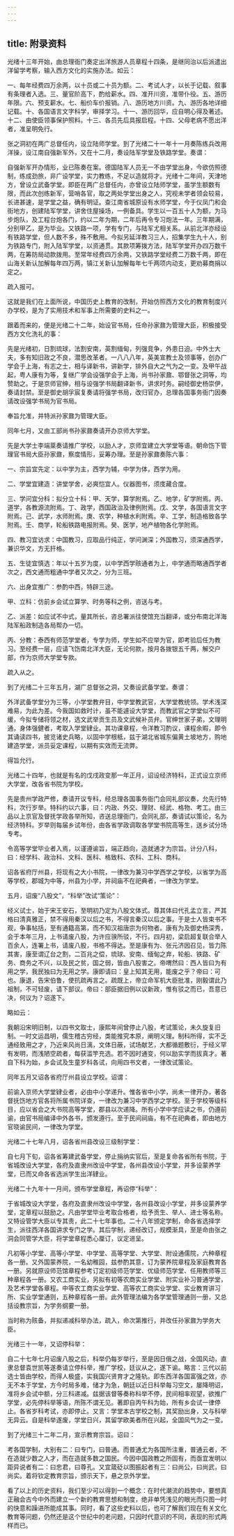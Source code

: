 ```yaml
---
---
---
```

title: 附录资料
---




光绪十三年开始，由总理衙门奏定出洋旅游人员章程十四条，是继同治以后派遣出洋留学考察，输入西方文化的实施办法。如云：

一、每年经费四万余两，以十员或二十员为额。二、考试人才，以长于记载、叙事有条理者入选。三、量官阶高下，酌给薪水。四、准开川资，准带仆役。五、游历年限。六、预支薪水。七、船价车价报销。八、游历地方川资。九、游历各地详细记载。十、各国语言文字科学，审择学习。十一、游历回华，应自明心得及著述。十二、由使臣领事保护照料。十三、各员先后具报启程。十四、父母老病不愿出洋者，准呈明免行。

张之洞初在两广总督任内，设立陆师学堂。到了光绪二十一年十一月奏陈练兵改用洋操，设江南自强新军外，又在十二月，奏设陆军学堂及铁路学堂。奏谓：

自强新军开办情形，业已陈奏在案。德国陆军人员无一不由学堂出身，今欲仿照德制，练成劲旅，非广设学堂，实力教练，不足以造就将才。光绪十二年间，天津地方，曾设立武备学堂。即臣在两广总督任内，亦曾设立陆师学堂，虽学生额数有限，而此次创练新军，营哨各官，取之两处学堂出身之人，究视未学者领会较易，长进甚速，是学堂之益，确有明证。查江南省城原设有水师学堂，今于仪凤门和会街地方，创建陆军学堂，讲舍住屋操场，一例备具。学生以一百五十人为额，为马步炮队，及工程台炮各门，约以二年为期，二年后再令专习炮法一年。三年期满，分别甲乙，是为毕业。又铁路一项，学有专门，与陆军尤相关系。从前北洋亦经设有铁路学堂，但人数不多，殊不敷用。今拟另延洋教习三人，招集学生九十人，别为铁路专门，附入陆军学堂，以资通贯。其款项筹拨方法，陆军学堂开办四万数千两，在筹防局动款拨用。至常年经费四万余两，又铁路学堂经费二万数千两，即在山海关新认加解每年四万两，镇江关新认加解每年七千两项内动支，更劝募商捐以定之。

疏入报可。

这就是我们在上面所说，中国历史上教育的改制，开始仿照西方文化的教育制度兴办学校，是为了实用技术和军事上所需要的史料之一。

跟着而来的，便是光绪二十二年，始设官书局，任命孙家鼐为管理大臣，积极接受西方文化洗礼的事：

先是光绪初，日割琉球，法割安南，英割缅甸，列强竞争，外患日迫。中外士大夫，多有知旧政之不良，潜思改革者。一八八八年，英美宣教士及领事等，创办广学会于上海，有志之士，相与译新书，讲新学，排外自大之气为之一变。及甲午战起，粤人康有为等，复继广学会设强学会于上海，尚书孙家鼐、鄂督张之洞等，均赞助之。于是京师官绅，相与设强学书局翻译新书，讲求时务。嗣经御史杨崇伊，奏请封禁。至是御史胡孚宸复奏请将强学书局，改归官办，总理各国事务衙门因奏请改设强学书局为官书局。

奉旨允准，并特派孙家鼐为管理大臣。

同年七月，又由工部尚书孙家鼐奏请开办京师大学堂。

先是大学士李端棻奏请推广学校，以励人才，京师宜建立大学堂等语。朝命饬下管理官书局大臣孙家鼐，察度情形，妥筹办理。至是孙家鼐奏陈六事：

一、宗旨宜先定：以中学为主，西学为辅，中学为体，西学为用。

二、学堂宜建造：讲堂学舍，必爽恺宜人。仪器图书，须庋藏合度。

三、学问宜分科：拟分立十科：甲、天学，算学附焉。乙、地学，矿学附焉。丙、道学，各教源流附焉。丁、政学，西国政治及律例附焉。戊、文学，各国语言文字附焉。己、武学，水师附焉。庚、农学，种植水利附焉。辛、工学，制造格致各学附焉。壬、商学，轮船铁路电报附焉。癸、医学，地产植物各化学附焉。

四、教习宜访求：中国教习，应取品行纯正，学问渊深；外国教习，须深通西学，兼识华文，方无扞格。

五、生徒宜慎选：年以十五岁为度，以中学西学赅通者为上，中学通而略通西学者次之，西文通而粗通中学者又次之，分为三班。

六、出身宜推广：参酌中西，特辟三途。

甲、立科：仿前乡会试立算学、时务等科之例，咨送与考。

乙、派差：如应试不中式，量其所长，咨总署派往使馆充当翻译，或分布南北洋海陆军船政制造各局帮办一切。

丙、分教：泰西有师范学堂者，专学为师，学生如不应举为官，即考验后任为教习。至经费一层，应请飞饬南北洋大臣，无论何款，按月各拨银五千两，解交户部，作为京师大学堂专款。

疏入从之。

到了光绪二十三年五月，湖广总督张之洞，又奏设武备学堂。奏谓：

外洋武备学堂分为三等，小学堂教弁目，中学堂教武官，大学堂教统领。学术浅深难易，为此为差。今我国如救时计，虽不能遽设大学堂，而教武官之学堂似不可缓，今拟专储将领之材，选文武举贡生员及文武候补员弁。官绅世家子弟，文理明通，身体强健者，考取入学堂肄业。其功课章程，令洋教习酌议，课程余暇，即令其诵读四书，披览诸史兵略，以固中学根柢，兹于湖北省城东偏黄土坡地方，购地建造学堂，派员妥定课程，以期有实效而无流弊。

得旨允行。

光绪二十四年，也就是有名的戊戌政变那一年正月，诏设经济特科，正式设立京师大学堂，改各省书院为学校。

先是贵州学政严修，奏请开议专科，经总理各国事务衙门会同礼部议奏，允先行特科，次行岁举。特科约以六事，曰：内政、外交、理财、经武、格物、考工。由三品以上京官及督抚学政各举所知，咨送总理衙门，会同礼部，奏请试以策论，名为经济特科。岁举则每届乡试年份，由各省学政调取各学堂书院高等生，送乡试分场专考。

令高等学堂毕业者入焉，以谨遵谕旨，端正趋向，造就通才为宗旨。计分八科，曰：经学科、政治科、文科、医科、格致科、农科、工科、商科。

诏各省府厅州县，将现有之大小书院，一律改为兼习中学西学之学校，以省学为高等学校，郡城为中等，州县为小学，并祠庙不在祀典者，一律改为学堂。

五月，诏废“八股文”，“科举”改试“策论”：

经义试士，始于宋王安石，至明初乃定为八股文体式。尊其体曰代孔孟立言，严其格曰清真雅正，禁不得用秦汉以后之书，不得言秦汉以后之事。于是士人皆束书不观，争事帖括，至有通籍高第，而不知汉祖唐宗为何物者。康有为及御史杨深秀，会于本年三月，上书请废八股，为许应骙所驳，不行。四月初，梁启超复联合举人百余人，连署上书，请废八股，书格不得达。至是康有为、张元济因召见，皆力陈其害，康至谓辽台之割，二百兆之偿，琉球、安南、缅甸之弃，轮船、铁路、矿务、商务之不兴，以及民之贫，国之弱，皆由八股害之。帝喟然曰：西人皆曰为有用之学，我民独曰为无用之学。康即请曰：皇上知其无用，能废之乎？帝曰：可也。康退，告宋伯鲁，使抗疏再言之。疏既上，帝立命军机大臣批准，刚毅谓此乃祖制，不可轻废，请下部议。帝曰：部臣据旧例以议新政，惟有驳之而已，吾意已决，何议为？诏遂下。

略如云：

我朝沿宋明旧制，以四书文取士，康熙年间曾停止八股，考试策论，未久旋复旧制。一时文运昌明，儒生稽古穷经，类能推究本原，阐明义理。制科所得，实不乏通经致用之才，乃近来风尚日漓，文体日蔽，试场献艺，大都循题敷衍，于经义罕有发明，而浅陋空疏者，每获滥竽充选。若不因时通变，何以励实学而拔真才。著自下科为始，乡会试及生童岁科各试，向用四书文者，一律改试策论。

同年五月又诏各省府厅州县设立学校。诏谓：

前谕入京师大学堂肄业者，必由中小学递升。惟各省中小学，尚未一律开办，著各督抚饬地方官各将所属书院详查，一律改为兼习中学西学之学校。至于学校等级科目，应以省会之大书院高等学堂，郡县以次递降。所有小学中学应读之书，仍遵前谕，由官书局编译中外各书，颁发遵行。至于民间祠庙，有不在祀典者，即由地方官晓谕民间，一律改为学堂。

光绪二十七年八月，诏各省州县改设三级制学堂：

自七月下旬，诏各省筹建武备学堂，停止捐纳实官后，至是复命各省所有书院，于省城改设大学堂，各府及直隶州改设中学堂，各州县改设小学堂，并多设蒙养学堂，已而又命各省选派学生出洋肄业。

光绪二十九年十一月间，颁布学堂章程，再诏停“科举”：

于省城改设大学堂，各府及直隶州改设中学堂，各州县改设小学堂，并多设蒙养学堂，定章程以鼓励之。凡由学堂毕业考取合格者，给予贡生、举人、进士等名称。又特设管学大臣以专其责，此二十七年事也。二十八年颁定学制，命各省选择学生，派往西洋各国讲求专门之学。其后学制，递经改订，规模渐具，至是命由张之洞会同管学大臣，将学堂章程悉心厘订，议定进呈。

凡初等小学堂、高等小学堂、中学堂、高等学堂、大学堂、附设通儒院，六种章程各一册。又外国蒙养院，一名幼稚园，兹参酌其意，订为蒙养院章程及家庭教育各一册。另就原设师范馆章程参考订定初级师范学堂、优级师范学堂、任用教师等三种章程各一册。又农工商实业，另拟有初等农商实业学堂、附实业补习普通学堂，及艺术学堂各章程。中等农工商实业学堂、高等农工商实业学堂、实业教育讲习所、实业学堂通则，五种章程各一册。此外管理法编为各学堂管理通则一册，又总括设教宗旨，为学务纲要一册。

当时称为赅备，并拟递减科举办法，疏入，命次第推行，并改任孙家鼐为学务大臣。

光绪三十一年，又诏停科举：

自二十七年七月诏废八股之后，科举仍每岁举行，至是因日俄之战，全国风动，直隶总督袁世凯等遂奏请立停科举，推广学校，廷议从之，遂下谕。略言：三代以前选士皆由学校，而得人极盛，实我国兴贤育才之隆轨。即东西洋各国富强之效，亦无不本于学堂，方今时局多难，储才为急，朝廷以近日科举每习空文，屡降明诏，准将乡会试中额，分三科递减。兹据该督等奏称科举不停，民间相率观望，欲推广学堂，必先停科举等语，所陈不谓无见。著即自丙午科为始，所有乡会试一律停止。各省岁科考试，亦即停止。又言：学堂本古学校之制，其奖励出身，又与科举无异云。自是科举遂废，学堂日兴，其留学欧美者所在兴起，全国风气为之一变。

到了光绪三十二年二月，宣示教育宗旨。诏曰：

考各国学制，大别有二：曰专门，曰普通。而普通尤为各国所注重，普通云者，不在造就少数之人才，而在造就多数之国民。今因中国政教之所固有，而亟宜发明以距异说者有二：曰忠君，曰尊孔。又宜箴砭以图振起者有三：曰尚公，曰尚武，曰尚实。着将钦定教育宗旨，颁示天下，悬之京外学堂。

看了以上的历史资料，我们至少可以得到一个概念：在时代潮流的趋势中，要想真正融会古今中外而建立一个新的教育思想和制度，绝非单凭浅见的眼光而只图一时的快意和躁进所能成其事。同时，看了这些史料以后，也可了解我们现在有关文化教育等问题，仍然还是这个世纪中的老问题，只因时代意识的不同，表现的形式两样而已。
